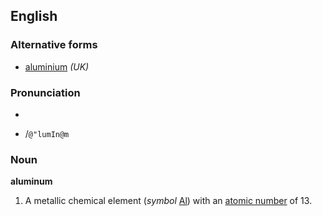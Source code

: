 ==English==

===Alternative forms===
*[[aluminium]]  ''(UK)''

===Pronunciation===
*{{IPA|/əˈlumɪnəm/}}
*{{SAMPA}} /<tt>@"lumIn@m</tt>

===Noun===
'''aluminum'''
# A metallic chemical element (''symbol'' [[Al]]) with an [[atomic number]] of 13.

{{wikipedia}}